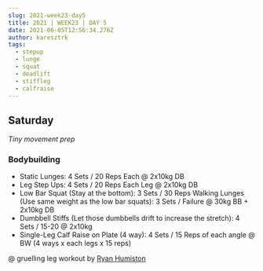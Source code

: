 ```yaml
---
slug: 2021-week23-day5
title: 2021 | WEEK23 | DAY 5
date: 2021-06-05T12:56:34.276Z
author: karesztrk
tags:
  - stepup
  - lunge
  - squat
  - deadlift
  - stiffleg
  - calfraise
---
```

## Saturday

*Tiny movement prep*

### Bodybuilding

* Static Lunges: 4 Sets / 20 Reps Each @ 2x10kg DB
* Leg Step Ups: 4 Sets / 20 Reps Each Leg @ 2x10kg DB
* Low Bar Squat (Stay at the bottom): 3 Sets / 30 Reps Walking Lunges (Use same weight as the low bar squats): 3 Sets / Failure @ 30kg BB + 2x10kg DB
* Dumbbell Stiffs (Let those dumbbells drift to increase the stretch): 4 Sets / 15-20 @ 2x10kg
* Single-Leg Calf Raise on Plate (4 way): 4 Sets / 15 Reps of each angle @ BW (4 ways x each legs x 15 reps)

@ gruelling leg workout by [Ryan Humiston](https://www.youtube.com/watch?v=HBkOAif8kjs)